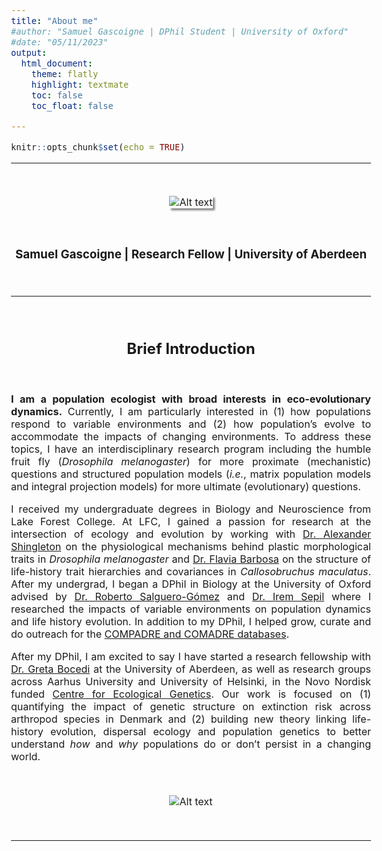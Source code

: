 ```yaml
---
title: "About me"
#author: "Samuel Gascoigne | DPhil Student | University of Oxford"
#date: "05/11/2023"
output: 
  html_document:
    theme: flatly
    highlight: textmate
    toc: false 
    toc_float: false 

---
```


```r
knitr::opts_chunk$set(echo = TRUE)
```


---

<br>

<center>

<img src="images/sam profile picture.png" alt="Alt text" style="box-shadow: 3px 3px 3px gray;">

</center>

<br>

### Samuel Gascoigne | Research Fellow | University of Aberdeen

<br>

<style>
body {
text-align: justify;
font-size: 12pt;
}

h2, h3 {
  text-align: center;
}
</style>


---

<br>

## Brief Introduction

<br>

**I am a population ecologist with broad interests in eco-evolutionary dynamics.** Currently, I am particularly interested in (1) how populations respond to variable environments and (2) how population's evolve to accommodate the impacts of changing environments. To address these topics, I have an interdisciplinary research program including the humble fruit fly (*Drosophila melanogaster*) for more proximate (mechanistic) questions and structured population models (*i.e.*, matrix population models and integral projection models) for more ultimate (evolutionary) questions.

I received my undergraduate degrees in Biology and Neuroscience from Lake Forest College. At LFC, I gained a passion for research at the intersection of ecology and evolution by working with [Dr. Alexander Shingleton](http://www.shingletonlab.org) on the physiological mechanisms behind plastic morphological traits in *Drosophila melanogaster*  and [Dr. Flavia Barbosa](https://sites.google.com/view/barbosalab/home?authuser=0) on the structure of life-history trait hierarchies and covariances in *Callosobruchus maculatus*. After my undergrad, I began a DPhil in Biology at the University of Oxford advised by [Dr. Roberto Salguero-Gómez](https://www.salgo.ox.ac.uk/people/dr-rob-salguero-gomez) and [Dr. Irem Sepil](https://www.biology.ox.ac.uk/people/dr-irem-sepil) where I researched the impacts of variable environments on population dynamics and life history evolution. In addition to my DPhil, I helped grow, curate and do outreach for the [COMPADRE and COMADRE databases](https://compadre-db.org).

After my DPhil, I am excited to say I have started a research fellowship with [Dr. Greta Bocedi](https://gretabocedi.com) at the University of Aberdeen, as well as research groups across Aarhus University and University of Helsinki, in the Novo Nordisk funded [Centre for Ecological Genetics](https://bio.au.dk/forskning/forskningscentre/centre-for-ecological-genetics/people). Our work is focused on (1) quantifying the impact of genetic structure on extinction risk across arthropod species in Denmark and (2) building new theory linking life-history evolution, dispersal ecology and population genetics to better understand *how* and *why* populations do or don't persist in a changing world.

<br>

<center>

<img src="images/institutions.png" alt="Alt text">

</center>

<br>

---


